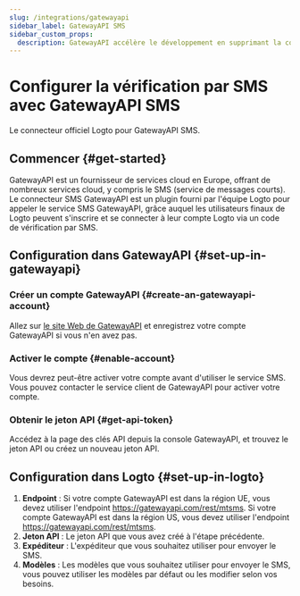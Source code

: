 ```yaml
---
slug: /integrations/gatewayapi
sidebar_label: GatewayAPI SMS
sidebar_custom_props:
  description: GatewayAPI accélère le développement en supprimant la courbe d'apprentissage et les approximations, vous permettant ainsi de commencer à construire immédiatement avec nos API.
---
```



# Configurer la vérification par SMS avec GatewayAPI SMS

Le connecteur officiel Logto pour GatewayAPI SMS.

<GuideTip />

## Commencer \{#get-started}

GatewayAPI est un fournisseur de services cloud en Europe, offrant de nombreux services cloud, y compris le SMS (service de messages courts). Le connecteur SMS GatewayAPI est un plugin fourni par l'équipe Logto pour appeler le service SMS GatewayAPI, grâce auquel les utilisateurs finaux de Logto peuvent s'inscrire et se connecter à leur compte Logto via un code de vérification par SMS.

## Configuration dans GatewayAPI \{#set-up-in-gatewayapi}

### Créer un compte GatewayAPI \{#create-an-gatewayapi-account}

Allez sur [le site Web de GatewayAPI](https://www.gatewayapi.com/) et enregistrez votre compte GatewayAPI si vous n'en avez pas.

### Activer le compte \{#enable-account}

Vous devrez peut-être activer votre compte avant d'utiliser le service SMS. Vous pouvez contacter le service client de GatewayAPI pour activer votre compte.

### Obtenir le jeton API \{#get-api-token}

Accédez à la page des clés API depuis la console GatewayAPI, et trouvez le jeton API ou créez un nouveau jeton API.

## Configuration dans Logto \{#set-up-in-logto}

1. **Endpoint** : Si votre compte GatewayAPI est dans la région UE, vous devez utiliser l'endpoint https://gatewayapi.com/rest/mtsms. Si votre compte GatewayAPI est dans la région US, vous devez utiliser l'endpoint https://gatewayapi.com/rest/mtsms.
2. **Jeton API** : Le jeton API que vous avez créé à l'étape précédente.
3. **Expéditeur** : L'expéditeur que vous souhaitez utiliser pour envoyer le SMS.
4. **Modèles** : Les modèles que vous souhaitez utiliser pour envoyer le SMS, vous pouvez utiliser les modèles par défaut ou les modifier selon vos besoins.
